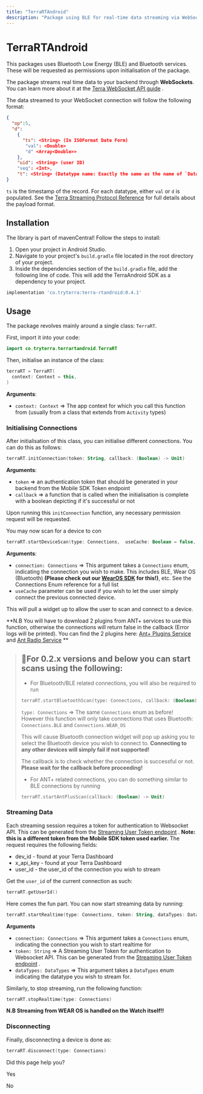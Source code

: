 ```yaml
---
title: "TerraRTAndroid"
description: "Package using BLE for real-time data streaming via WebSockets"
---
```

# TerraRTAndroid

This packages uses Bluetooth Low Energy (BLE) and Bluetooth services. These will be requested as permissions upon initialisation of the package.

The package streams real time data to your backend through **WebSockets**. You can learn more about it at the [Terra WebSocket API guide](/reference/using-the-websocket-api)
.

The data streamed to your WebSocket connection will follow the following format:

```json
{
  "op":5,
  "d":
    {
      "ts": <String> (In ISOFormat Date Form)
       "val": <Double>
       "d" <Array<Double>>
    },
    "uid": <String> (user ID)
    "seq": <Int>,
    "t": <String> (Datatype name: Exactly the same as the name of `DataTypes` enum)
}

```

`ts` is the timestamp of the record. For each datatype, either `val` or `d` is populated. See the [Terra Streaming Protocol Reference](/reference/terra-streaming-reference)
 for full details about the payload format.

## Installation

The library is part of mavenCentral! Follow the steps to install:

1.  Open your project in Android Studio.
2.  Navigate to your project's `build.gradle` file located in the root directory of your project.
3.  Inside the dependencies section of the `build.gradle` file, add the following line of code. This will add the TerraAndroid SDK as a dependency to your project.

```gradle
implementation 'co.tryterra:terra-rtandroid:0.4.1'

```

## Usage

The package revolves mainly around a single class: `TerraRT`.

First, import it into your code:

```kotlin
import co.tryterra.terrartandroid.TerraRT

```

Then, initialise an instance of the class:

```kotlin
terraRT = TerraRT(
  context: Context = this,
)

```

**Arguments**:

*   `context: Context` => The app context for which you call this function from (usually from a class that extends from `Activity` types)

### Initialising Connections

After initialisation of this class, you can initialise different connections. You can do this as follows:

```kotlin
terraRT.initConnection(token: String, callback: (Boolean) -> Unit)

```

**Arguments**:

*   `token` => an authentication token that should be generated in your backend from the Mobile SDK Token endpoint
*   `callback` => a function that is called when the initialisation is complete with a boolean depicting if it's successful or not

Upon running this `initConnection` function, any necessary permission request will be requested.

You may now scan for a device to con

```kotlin
terraRT.startDeviceScan(type: Connections,  useCache: Boolean = false, callback: (Boolean) -> Unit)

```

**Arguments**:

*   `connection: Connections` => This argument takes a `Connections` enum, indicating the connection you wish to make. This includes BLE, Wear OS (Bluetooth) **(Please check out our [WearOS SDK](https://github.com/tryterra/TerraWearOS)
     for this!)**, etc. See the Connections Enum reference for a full list
*   `useCache` parameter can be used if you wish to let the user simply connect the previous connected device.

This will pull a widget up to allow the user to scan and connect to a device.

**N.B You will have to download 2 plugins from ANT+ services to use this function, otherwise the connections will return false in the callback (Error logs will be printed). You can find the 2 plugins here: [Ant+ Plugins Service](https://play.google.com/store/apps/details?id=com.dsi.ant.plugins.antplus&hl=en_GB&gl=US)
 and [Ant Radio Service](https://play.google.com/store/apps/details?id=com.dsi.ant.service.socket&hl=en_GB&gl=US)
**

> ## 📘For 0.2.x versions and below you can start scans using the following:
> 
> *   For Bluetooth/BLE related connections, you will also be required to run
> 
> ```kotlin
> terraRT.startBluetoothScan(type: Connections, callback: (Boolean) -> Unit)
> 
> ```
> 
> `type: Connections` => The same `Connections` enum as before! However this function will only take connections that uses Bluetooth: `Connections.BLE` and `Connections.WEAR_OS`
> 
> This will cause Bluetooth connection widget will pop up asking you to select the Bluetooth device you wish to connect to. **Connecting to any other devices will simply fail if not supported!**
> 
> The callback is to check whether the connection is successful or not. **Please wait for the callback before proceeding!**
> 
> *   For ANT+ related connections, you can do something similar to BLE connections by running
> 
> ```kotlin
> terraRT.startAntPlusScan(callback: (Boolean) -> Unit)
> 
> ```

### Streaming Data

Each streaming session requires a token for authentication to Websocket API. This can be generated from the [Streaming User Token endpoint](/reference/generate-user-token)
. **Note: this is a different token from the Mobile SDK token used earlier.** The request requires the following fields:

*   dev\_id - found at your Terra Dashboard
*   x\_api\_key - found at your Terra Dashboard
*   user\_id - the user\_id of the connection you wish to stream

Get the `user_id` of the current connection as such:

```kotlin
terraRT.getUserId()

```

Here comes the fun part. You can now start streaming data by running:

```kotlin
terraRT.startRealtime(type: Connections, token: String, dataTypes: DataTypes)

```

**Arguments**

*   `connection: Connections` => This argument takes a `Connections` enum, indicating the connection you wish to start realtime for
*   `token: String` => A Streaming User Token for authentication to Websocket API. This can be generated from the [Streaming User Token endpoint](/reference/generate-user-token)
    .
*   `dataTypes: DataTypes` => This argument takes a `DataTypes` enum indicating the datatype you wish to stream for.

Similarly, to stop streaming, run the following function:

```kotlin
terraRT.stopRealtime(type: Connections)

```

**N.B Streaming from WEAR OS is handled on the Watch itself!!**

### Disconnecting

Finally, disconnecting a device is done as:

```kotlin
terraRT.disconnect(type: Connections)

```

Did this page help you?

Yes

No